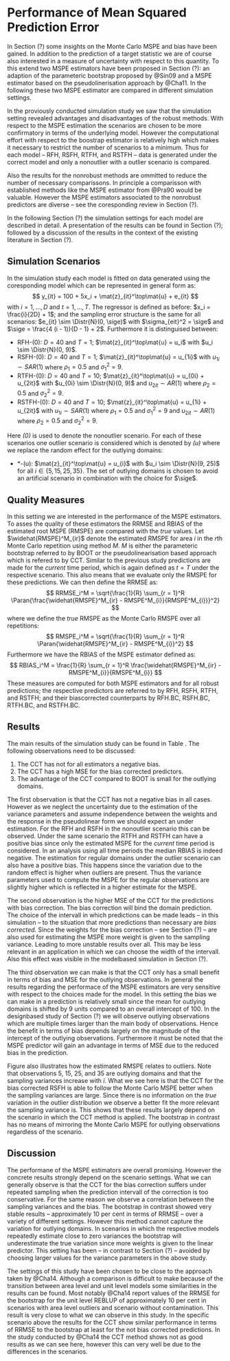 # Performance of Mean Squared Prediction Error

In Section (?) some insights on the Monte Carlo MSPE and bias have been gained. 
In addition to the prediction of a target statistic we are of course also 
interested in a measure of uncertainty with respect to this quantity. To this 
extend two MSPE estimators have been proposed in Section (?): an adaption of the
parameteric bootstrap proposed by @Sin09 and a MSPE estimator based on the 
pseudolinerisation approach by @Cha11. In the following these two MSPE estimator
are compared in different simulation settings.

In the proviously conducted simulation study we saw that the simulation setting
revealed advantages and disadvantages of the robust methods. With respect to the
MSPE estimation the scenarios are chosen to be more confirmatory in terms of the
underlying model. However the computational effort with respect to the boostrap
estimator is relatively high which makes it necessary to restrict the number of
scenarios to a minimum. Thus for each model -- RFH, RSFH, RTFH, and RSTFH --
data is generated under the correct model and only a non\hyp{}outlier with a
outlier scenario is compared.

Also the results for the non\hyp{}robust methods are ommitted to reduce the
number of necessary comparissons. In principle a comparisson with established
methods like the MSPE estimator from @Pra90 would be valuable. However the MSPE
estimators associated to the non\hyp{}robust predictors are diverse -- see the
coresponding review in Section (?). 

In the following Section (?) the simulation settings for each model are
described in detail. A presentation of the results can be found in Section (?);
followed by a discussion of the results in the context of the existing
literature in Section (?).

## Simulation Scenarios

In the simulation study each model is fitted on data generated using the
coresponding model which can be represented in general form as:
$$
y_{it} = 100 + 5x_i + \mat{z}_{it}^\top\mat{u} + e_{it}
$$
with $i = 1, \dots, D$ and $t = 1, \dots, T$. The regressor is defined as
before: $x_i = \frac{i}{2D} + 1$; and the sampling error structure is the same
for all scenarios: $e_{it} \sim \Distr{N}(0, \sige)$ with $\sigma_{eit}^2 =
\sige$ and $\sige = \frac{4 (i - 1)}{D - 1} + 2$. Furthermore it is distinguised
between:

- RFH-(0): $D = 40$ and $T = 1$; $\mat{z}_{it}^\top\mat{u} = u_i$ with $u_i \sim
\Distr{N}(0, 9)$.
- RSFH-(0): $D = 40$ and $T = 1$; $\mat{z}_{it}^\top\mat{u} = u_{1i}$ with
$u_{1i} \sim SAR(1)$ where $\rho_1 = 0.5$ and $\sigma_1^2 = 9$.
- RTFH-(0): $D = 40$ and $T = 10$; $\mat{z}_{it}^\top\mat{u} = u_{0i} + u_{2it}$
with $u_{0i} \sim \Distr{N}(0, 9)$ and $u_{2it} \sim AR(1)$ where $\rho_2 = 0.5$
and $\sigma_2^2 = 9$.
- RSTFH-(0): $D = 40$ and $T = 10$; $\mat{z}_{it}^\top\mat{u} = u_{1i} +
u_{2it}$ with $u_{1i} \sim SAR(1)$ where $\rho_1 = 0.5$ and $\sigma_1^2 = 9$ and
$u_{2it} \sim AR(1)$ where $\rho_2 = 0.5$ and $\sigma_2^2 = 9$.

\noindent Here *(0)* is used to denote the non\hyp{}outlier scenario. For each
of these scenarios one outlier scenario is considered which is denoted by *(u)*
where we replace the random effect for the outlying domains:

- *-(u): $\mat{z}_{it}^\top\mat{u} = u_{i}$ with $u_i \sim \Distr{N}(9, 25)$
for all $i \in \{5, 15, 25, 35\}$. The set of outlying domains is chosen to
avoid an artificial scenario in combination with the choice for $\sige$.

## Quality Measures

In this setting we are interested in the performance of the MSPE estimators. To 
asses the quality of these estimators the RRMSE and RBIAS of the estimated root 
MSPE (RMSPE) are compared with the *true* values. Let $\widehat{RMSPE}^M_{ir}$ 
denote the estimated RMSPE for area $i$ in the $r$th Monte Carlo repetition 
using method $M$. $M$ is either the parameteric bootstrap referred to by BOOT or
the pseudolinearisation based approach which is refered to by CCT. Similar to 
the previous study predictions are made for the *current* time period, which is 
again defined as $t = T$ under the respective scenario. This also means that we 
evaluate only the RMSPE for these predictions. We can then define the RRMSE as:
$$
RRMSE_i^M = \sqrt{\frac{1}{R} \sum_{r = 1}^R \Paran{\frac{\widehat{RMSPE}^M_{ir} - RMSPE^M_{i}}{RMSPE^M_{i}}}^2}
$$
where we define the *true* RMSPE as the Monte Carlo RMSPE over all repetitions:
$$
RMSPE_i^M = \sqrt{\frac{1}{R} \sum_{r = 1}^R \Paran{\widehat{RMSPE}^M_{ir} - RMSPE^M_{i}}^2}
$$
Furthermore we have the RBIAS of the MSPE
estimator defined as:
$$
RBIAS_i^M = \frac{1}{R} \sum_{r = 1}^R \frac{\widehat{RMSPE}^M_{ir} - RMSPE^M_{i}}{RMSPE^M_{i}}
$$
These measures are computed for both MSPE estimators and for all robust 
predictions; the respective predictors are referred to by RFH, RSFH, RTFH, and 
RSTFH; and their bias\hyp{}corrected counterparts by RFH.BC, RSFH.BC, RTFH.BC,
and RSTFH.BC.

## Results

The main results of the simulation study can be found in Table
\ref{tab:mse_performace}. The following observations need to be discussed:

1. The CCT has not for all estimators a negative bias.
2. The CCT has a high MSE for the bias corrected predictors.
3. The advantage of the CCT compared to BOOT is small for the outlying domains.

\input{tabs/mse_template.tex}

The first observation is that the CCT has not a negative bias in all cases. 
However as we neglect the uncertainty due to the estimation of the variance 
parameters and assume independence between the weights and the response in the 
pseudolinear form we should expect an under estimation. For the RFH and RSFH in
the non\hyp{}outlier scenario this can be observed. Under the same scenario the
RTFH and RSTFH can have a positive bias since only the estimated MSPE for the
*current* time period is considered. In an analysis using all time periods the 
median RBIAS is indeed negative. The estimation for regular domains under the
outlier scenario can also have a positive bias. This happens since the variation
due to the random effect is higher when outliers are present. Thus the variance
parameters used to compute the MSPE for the regular observations are slightly
higher which is reflected in a higher estimate for the MSPE.

The second observation is the higher MSE of the CCT for the predictions with 
bias correction. The bias correction will bind the domain prediction. The choice
of the intervall in which predictions can be made leads -- in this simulation --
to the situation that more predictions than necessary are *bias corrected*. 
Since the weights for the bias correction -- see Section (?) -- are also used 
for estimating the MSPE more weight is given to the sampling variance. Leading
to more unstable results over all. This may be less relevant in an application
in which we can choose the width of the intervall. Also this effect was visible
in the model\hyp{}based simulation in Section (?).

The third observation we can make is that the CCT only has a small benefit in
terms of bias and MSE for the outlying observations. In general the results
regarding the performace of the MSPE estimators are very sensitive with respect
to the choices made for the model. In this setting the bias we can make in a
prediction is relatively small since the mean for outlying domains is shifted by
9 units compared to an overall intercept of 100. In the design\hyp{}based study
of Section (?) we will observe outlying observations which are multiple times
larger than the main body of observations. Hence the benefit in terms of bias
depends largely on the magnitude of the intercept of the outlying observations.
Furthermore it must be noted that the MSPE predictor will gain an advantage in
terms of MSE due to the reduced bias in the prediction. 

\begin{figure}[htbp]
\centering
\includegraphics[width = \textwidth]{figs/area_level_mse.pdf}
\caption[Estimated Root Mean Squared Prediction Error for the Bias Corrected Robust Spatial FH Model]{\label{fig:area_level_mse}Estimated Root Mean Squared Prediction Error for the Bias Corrected Robust Spatial FH Model. Compared are the bootstrap (BOOT.BC) and the pseudolinearisation\hyp{}based estimator (CCT.BC) with the Monte Carlo MSPE (MC.BC).}
\end{figure}

Figure \ref{fig:area_level_mse} also illustrates how the estimated RMSPE relates
to outliers. Note that observations 5, 15, 25, and 35 are outlying domains and 
that the sampling variances increase with $i$. What we see here is that the CCT 
for the bias corrected RSFH is able to follow the Monte Carlo MSPE better when 
the sampling variances are large. Since there is no information on the *true* 
variation in the outlier distribution we observe a better fit the more relevant 
the sampling variance is. This shows that these results largely depend on the
scenario in which the CCT method is applied. The bootstrap in contrast has no
means of mirroring the Monte Carlo MSPE for outlying observations regardless of
the scenario.


## Discussion

The performane of the MSPE estimators are overall promising. However the
concrete results strongly depend on the scenario settings. What we can generally
observe is that the CCT for the bias correction suffers under repeated sampling
when the prediction intervall of the correction is too conservative. For the
same reason we observe a correlation between the sampling variances and the
bias. The bootstrap in contrast showed very stable results -- approximately 10
per cent in terms of RRMSE -- over a variety of different settings. However this
method cannot capture the variation for outlying domains. In scenarios in which
the respective models repeatedly estimate close to zero variances the bootstrap
will underestimate the true variation since more weights is given to the linear
predictor. This setting has been -- in contrast to Section (?) -- avoided by
choosing larger values for the variance parameters in the above study.

The settings of this study have been chosen to be close to the approach taken by
@Cha14. Although a comparison is difficult to make because of the transition 
between area level and unit level models some similarities in the results can be
found. Most notably @Cha14 report values of the RRMSE for the bootstrap for the 
unit level REBLUP of approximately 10 per cent in scenarios with area level 
outliers and scenario without contamination. This result is very close to what 
we can observe in this study. In the specific scenario above the results for the
CCT show similar performance in terms of RRMSE to the bootstrap at least for the
not bias corrected predictions. In the study conducted by @Cha14 the CCT method 
shows not as good results as we can see here, however this can very well be due 
to the differences in the scenarios.
